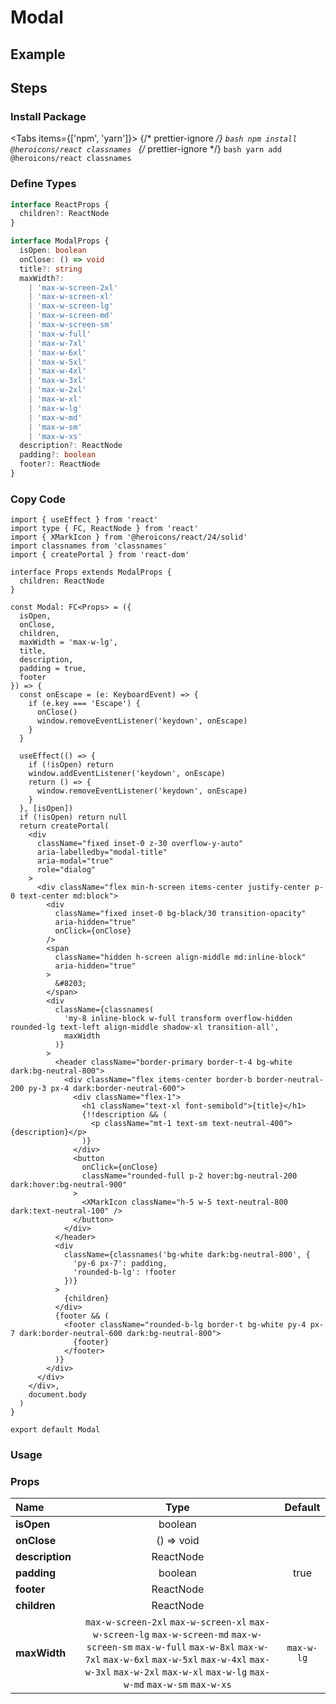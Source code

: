 
<BackTop />

# Modal

## Example

## Steps

<div className='steps'>

### Install Package

<Tabs items={['npm', 'yarn']}>
  {/* prettier-ignore */}
  <Tab>
    ```bash
    npm install @heroicons/react classnames
    ```
    </Tab>
  {/* prettier-ignore */}
  <Tab>
    ```bash
    yarn add @heroicons/react classnames
    ```
</Tab>
</Tabs>

### Define Types

```ts filename="types/index.d.ts"
interface ReactProps {
  children?: ReactNode
}

interface ModalProps {
  isOpen: boolean
  onClose: () => void
  title?: string
  maxWidth?:
    | 'max-w-screen-2xl'
    | 'max-w-screen-xl'
    | 'max-w-screen-lg'
    | 'max-w-screen-md'
    | 'max-w-screen-sm'
    | 'max-w-full'
    | 'max-w-7xl'
    | 'max-w-6xl'
    | 'max-w-5xl'
    | 'max-w-4xl'
    | 'max-w-3xl'
    | 'max-w-2xl'
    | 'max-w-xl'
    | 'max-w-lg'
    | 'max-w-md'
    | 'max-w-sm'
    | 'max-w-xs'
  description?: ReactNode
  padding?: boolean
  footer?: ReactNode
}
```

### Copy Code

```tsx filename="containers/Modal/index.tsx"
import { useEffect } from 'react'
import type { FC, ReactNode } from 'react'
import { XMarkIcon } from '@heroicons/react/24/solid'
import classnames from 'classnames'
import { createPortal } from 'react-dom'

interface Props extends ModalProps {
  children: ReactNode
}

const Modal: FC<Props> = ({
  isOpen,
  onClose,
  children,
  maxWidth = 'max-w-lg',
  title,
  description,
  padding = true,
  footer
}) => {
  const onEscape = (e: KeyboardEvent) => {
    if (e.key === 'Escape') {
      onClose()
      window.removeEventListener('keydown', onEscape)
    }
  }

  useEffect(() => {
    if (!isOpen) return
    window.addEventListener('keydown', onEscape)
    return () => {
      window.removeEventListener('keydown', onEscape)
    }
  }, [isOpen])
  if (!isOpen) return null
  return createPortal(
    <div
      className="fixed inset-0 z-30 overflow-y-auto"
      aria-labelledby="modal-title"
      aria-modal="true"
      role="dialog"
    >
      <div className="flex min-h-screen items-center justify-center p-0 text-center md:block">
        <div
          className="fixed inset-0 bg-black/30 transition-opacity"
          aria-hidden="true"
          onClick={onClose}
        />
        <span
          className="hidden h-screen align-middle md:inline-block"
          aria-hidden="true"
        >
          &#8203;
        </span>
        <div
          className={classnames(
            'my-8 inline-block w-full transform overflow-hidden rounded-lg text-left align-middle shadow-xl transition-all',
            maxWidth
          )}
        >
          <header className="border-primary border-t-4 bg-white dark:bg-neutral-800">
            <div className="flex items-center border-b border-neutral-200 py-3 px-4 dark:border-neutral-600">
              <div className="flex-1">
                <h1 className="text-xl font-semibold">{title}</h1>
                {!!description && (
                  <p className="mt-1 text-sm text-neutral-400">{description}</p>
                )}
              </div>
              <button
                onClick={onClose}
                className="rounded-full p-2 hover:bg-neutral-200 dark:hover:bg-neutral-900"
              >
                <XMarkIcon className="h-5 w-5 text-neutral-800 dark:text-neutral-100" />
              </button>
            </div>
          </header>
          <div
            className={classnames('bg-white dark:bg-neutral-800', {
              'py-6 px-7': padding,
              'rounded-b-lg': !footer
            })}
          >
            {children}
          </div>
          {footer && (
            <footer className="rounded-b-lg border-t bg-white py-4 px-7 dark:border-neutral-600 dark:bg-neutral-800">
              {footer}
            </footer>
          )}
        </div>
      </div>
    </div>,
    document.body
  )
}

export default Modal
```

### Usage

</div>

### Props

| Name                   |                                                                                                                        Type                                                                                                                        |  Default   |
| :--------------------- | :------------------------------------------------------------------------------------------------------------------------------------------------------------------------------------------------------------------------------------------------: | :--------: |
| **isOpen**<Required/>  |                                                                                                                      boolean                                                                                                                       |            |
| **onClose**<Required/> |                                                                                                                     () => void                                                                                                                     |            |
| **description**        |                                                                                                                     ReactNode                                                                                                                      |            |
| **padding**            |                                                                                                                      boolean                                                                                                                       |    true    |
| **footer**             |                                                                                                                     ReactNode                                                                                                                      |            |
| **children**           |                                                                                                                     ReactNode                                                                                                                      |            |
| **maxWidth**           | `max-w-screen-2xl` `max-w-screen-xl` `max-w-screen-lg` `max-w-screen-md` `max-w-screen-sm` `max-w-full` `max-w-8xl` `max-w-7xl` `max-w-6xl` `max-w-5xl` `max-w-4xl` `max-w-3xl` `max-w-2xl` `max-w-xl` `max-w-lg` `max-w-md` `max-w-sm` `max-w-xs` | `max-w-lg` |

<Comment />
